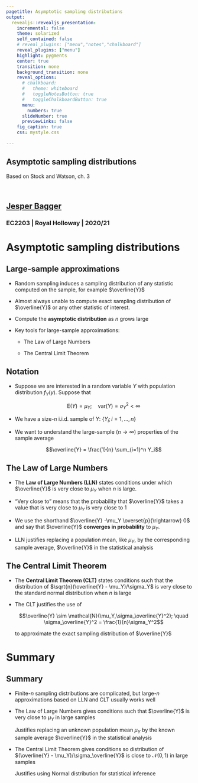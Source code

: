 ```yaml
---
pagetitle: Asymptotic sampling distributions
output: 
  revealjs::revealjs_presentation:
    incremental: false
    theme: solarized
    self_contained: false
    # reveal_plugins: ["menu","notes","chalkboard"]
    reveal_plugins: ["menu"]
    highlight: pygments
    center: true
    transition: none
    background_transition: none 
    reveal_options:
      # chalkboard:
      #   theme: whiteboard
      #   toggleNotesButton: true
      #   toggleChalkboardButton: true
      menu:
        numbers: true
      slideNumber: true
      previewLinks: false
    fig_caption: true
    css: mystyle.css
    
--- 
```


<section>

<h1>Asymptotic sampling distributions</h1>

Based on Stock and Watson, ch. 3

<br>

<h2>[Jesper Bagger](mailto:jesper.bagger@rhul.ac.uk)</h2>

<h3>EC2203 | Royal Holloway | 2020/21</h3>

</section>

# Asymptotic sampling distributions

## Large-sample approximations

- Random sampling induces a sampling distribution of any statistic computed on the sample, for example $\overline{Y}$

- Almost always unable to compute exact sampling distribution of $\overline{Y}$ or any other statistic of interest.

- Compute the **asymptotic distribution** as $n$ grows large

- Key tools for large-sample approximations:

  - The Law of Large Numbers
  
  - The Central Limit Theorem
  
## Notation

- Suppose we are interested in a random variable $Y$ with population distribution $f_Y(y)$. Suppose that 

  $$\mathrm{E}(Y)=\mu_Y; \quad \mathrm{var}(Y) = \sigma_Y^2< \infty$$

- We have a size-$n$ i.i.d. sample of $Y$: $\{Y_i;i=1,...,n\}$

- We want to understand the large-sample ($n \rightarrow \infty$) properties of the sample average

  $$\overline{Y} = \frac{1}{n} \sum_{i=1}^n Y_i$$
  
## The Law of Large Numbers

- The **Law of Large Numbers (LLN)** states conditions under which $\overline{Y}$ is very close to $\mu_Y$ when $n$ is large.

- "Very close to" means that the probability that $\overline{Y}$ takes a value that is very close to $\mu_Y$ is very close to 1

- We use the shorthand $\overline{Y} -\mu_Y \overset{p}{\rightarrow} 0$ and say that $\overline{Y}$ **converges in probability** to $\mu_Y$.

- LLN justifies replacing a population mean, like $\mu_Y$, by the corresponding sample average, $\overline{Y}$ in the statistical analysis

<!-- ## The Law of Large Numbers -->

<!-- <div class="box"> -->

<!-- Let $\{Y_i; i=1,...,n\}$ be a sequence of i.i.d. random variables with $\mathrm{E}(Y_i) = \mu_Y$ and $\mathrm{var}(Y_i) = \sigma^2_Y$. If $\sigma^2_Y < \infty$, then as $n \rightarrow \infty$ -->

<!-- $$P(- \epsilon < \overline{Y} - \mu_Y< \epsilon) \rightarrow 1,$$ -->

<!-- for **any** $\epsilon > 0$. Write $\overline{Y} - \mu_Y \overset{p}{\rightarrow} 0$. -->

<!-- </div> -->

## The Central Limit Theorem

- The **Central Limit Theorem (CLT)** states conditions such that the distribution of $\sqrt{n}(\overline{Y} - \mu_Y)/\sigma_Y$ is very close to the standard normal distribution when $n$ is large

- The CLT justifies the use of 

  $$\overline{Y} \sim \mathcal{N}(\mu_Y,\sigma_\overline{Y}^2); \quad \sigma_\overline{Y}^2 = \frac{1}{n}\sigma_Y^2$$

  to approximate the exact sampling distribution of $\overline{Y}$

<!-- - Remarkably, the approximation does not depend on the distribution of the individual $Y_i$'s in $\overline{Y}$. -->

<!-- ## The Central Limit Theorem -->

<!-- <div class="box"> -->

<!-- Let $\{Y_i; i=1,...,n\}$ be i.i.d. random variables with $\mathrm{E}(Y_i) = \mu_Y$ and $\mathrm{var}(Y_i) = \sigma^2_Y$. If $\sigma^2_Y < \infty$, then -->

<!-- $$\sqrt{n}(\overline{Y} - \mu_Y) \overset{d}{\rightarrow} \mathcal{N}(0,\sigma_Y^2).$$ -->

<!-- We say that $\sqrt{n}(\overline{Y} - \mu_Y)$ **converges in distribution** to the normal distribution $\mathcal{N}(0,\sigma_Y^2)$ -->

<!-- </div> -->

# Summary

## Summary

- Finite-$n$ sampling distributions are complicated, but large-$n$ approximations based on LLN and CLT usually works well 

- The Law of Large Numbers gives conditions such that $\overline{Y}$ is very close to $\mu_Y$ in large samples 

  Justifies replacing an unknown population mean $\mu_Y$ by the known sample average $\overline{Y}$ in the statistical analysis

- The Central Limit Theorem gives conditions so distribution of $(\overline{Y} - \mu_Y)/\sigma_\overline{Y}$ is close to $\mathcal{N}(0,1)$ in large samples

  Justifies using Normal distribution for statistical inference
